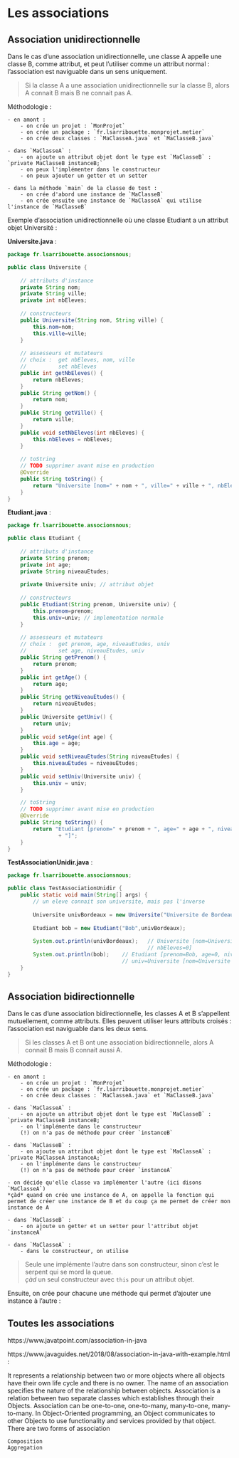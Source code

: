 # Les associations

## Association unidirectionnelle

Dans le cas d'une association unidirectionnelle, une classe A appelle une classe B, comme attribut, et peut l'utiliser comme un attribut normal : l'association est naviguable dans un sens uniquement.

> Si la classe A a une association unidirectionnelle sur la classe B, alors A connait B mais B ne connait pas A.

Méthodologie :

    - en amont :
        - on crée un projet : `MonProjet`
        - on crée un package : `fr.lsarribouette.monprojet.metier`
        - on crée deux classes : `MaClasseA.java` et `MaClasseB.java`

    - dans `MaClasseA` :
        - on ajoute un attribut objet dont le type est `MaClasseB` : `private MaClasseB instanceB;`
        - on peux l'implémenter dans le constructeur
        - on peux ajouter un getter et un setter 

    - dans la méthode `main` de la classe de test :
        - on crée d'abord une instance de `MaClasseB`
        - on crée ensuite une instance de `MaClasseA` qui utilise l'instance de `MaClasseB`  

Exemple d'association unidirectionnelle où une classe Etudiant a un attribut objet Université :

**Universite.java** :  
```java
package fr.lsarribouette.associonsnous;

public class Universite {
	
	// attributs d'instance
	private String nom;
	private String ville;
	private int nbEleves;
	
	// constructeurs
	public Universite(String nom, String ville) {
		this.nom=nom;
		this.ville=ville;
	}
	
	// assesseurs et mutateurs
	// choix :	get nbEleves, nom, ville
	//			set nbEleves
	public int getNbEleves() {
		return nbEleves;
	}
	public String getNom() {
		return nom;
	}
	public String getVille() {
		return ville;
	}
	public void setNbEleves(int nbEleves) {
		this.nbEleves = nbEleves;
	}
	
	// toString
	// TODO supprimer avant mise en production
	@Override
	public String toString() {
		return "Universite [nom=" + nom + ", ville=" + ville + ", nbEleves=" + nbEleves + "]";
	}
}
```

**Etudiant.java** :  
```java
package fr.lsarribouette.associonsnous;

public class Etudiant {
	
	// attributs d'instance
	private String prenom;
	private int age;
	private String niveauEtudes;
	
	private Universite univ; // attribut objet
	
	// constructeurs
	public Etudiant(String prenom, Universite univ) {
		this.prenom=prenom;
		this.univ=univ; // implementation normale
	}
	
	// assesseurs et mutateurs
	// choix : 	get prenom, age, niveauEtudes, univ
	//			set age, niveauEtudes, univ
	public String getPrenom() {
		return prenom;
	}
	public int getAge() {
		return age;
	}
	public String getNiveauEtudes() {
		return niveauEtudes;
	}
	public Universite getUniv() {
		return univ;
	}
	public void setAge(int age) {
		this.age = age;
	}
	public void setNiveauEtudes(String niveauEtudes) {
		this.niveauEtudes = niveauEtudes;
	}
	public void setUniv(Universite univ) {
		this.univ = univ;
	}

	// toString
	// TODO supprimer avant mise en production
	@Override
	public String toString() {
		return "Etudiant [prenom=" + prenom + ", age=" + age + ", niveauEtudes=" + niveauEtudes + ", univ=" + univ
				+ "]";
	}
}
```

**TestAssociationUnidir.java** :  
```java
package fr.lsarribouette.associonsnous;

public class TestAssociationUnidir {
	public static void main(String[] args) {
		// un eleve connait son universite, mais pas l'inverse
		
		Universite univBordeaux = new Universite("Universite de Bordeaux", "Bordeaux");
		
		Etudiant bob = new Etudiant("Bob",univBordeaux);
		
		System.out.println(univBordeaux); 	// Universite [nom=Universite de Bordeaux, ville=Bordeaux, 
											// nbEleves=0]
		System.out.println(bob);	// Etudiant [prenom=Bob, age=0, niveauEtudes=null, 
									// univ=Universite [nom=Universite de Bordeaux, ville=Bordeaux, nbEleves=0]]
	}	
}
```

## Association bidirectionnelle

Dans le cas d'une association bidirectionnelle, les classes A et B s'appellent mutuellement, comme attributs. Elles peuvent utiliser leurs attributs croisés : l'association est naviguable dans les deux sens.  

> Si les classes A et B ont une association bidirectionnelle, alors A connait B mais B connait aussi A.

Méthodologie : 

    - en amont :
        - on crée un projet : `MonProjet`
        - on crée un package : `fr.lsarribouette.monprojet.metier`
        - on crée deux classes : `MaClasseA.java` et `MaClasseB.java`

    - dans `MaClasseA` :
        - on ajoute un attribut objet dont le type est `MaClasseB` : `private MaClasseB instanceB;`
        - on l'implémente dans le constructeur
        (!) on n'a pas de méthode pour créer `instanceB`

    - dans `MaClasseB` :
        - on ajoute un attribut objet dont le type est `MaClasseA` : `private MaClasseA instanceA;`
        - on l'implémente dans le constructeur
        (!) on n'a pas de méthode pour créer `instanceA`
    
    - on décide qu'elle classe va implémenter l'autre (ici disons `MaClasseA`)  
    *çàd* quand on crée une instance de A, on appelle la fonction qui permet de créer une instance de B et du coup ça me permet de créer mon instance de A

    - dans `MaClasseB` :
        - on ajoute un getter et un setter pour l'attribut objet `instanceA`
    
    - dans `MaClasseA` :
        - dans le constructeur, on utilise 

> Seule une implémente l'autre dans son constructeur, sinon c'est le serpent qui se mord la queue.  
*çàd* un seul constructeur avec `this` pour un attribut objet.

Ensuite, on crée pour chacune une méthode qui permet d'ajouter une instance à l'autre :




## Toutes les associations

https://www.javatpoint.com/association-in-java  

https://www.javaguides.net/2018/08/association-in-java-with-example.html : 

 It represents a relationship between two or more objects where all objects have their own life cycle and there is no owner. The name of an association specifies the nature of the relationship between objects.
Association is a relation between two separate classes which establishes through their Objects. Association can be one-to-one, one-to-many, many-to-one, many-to-many.
In Object-Oriented programming, an Object communicates to other Objects to use functionality and services provided by that object.
There are two forms of association

    Composition
    Aggregation
